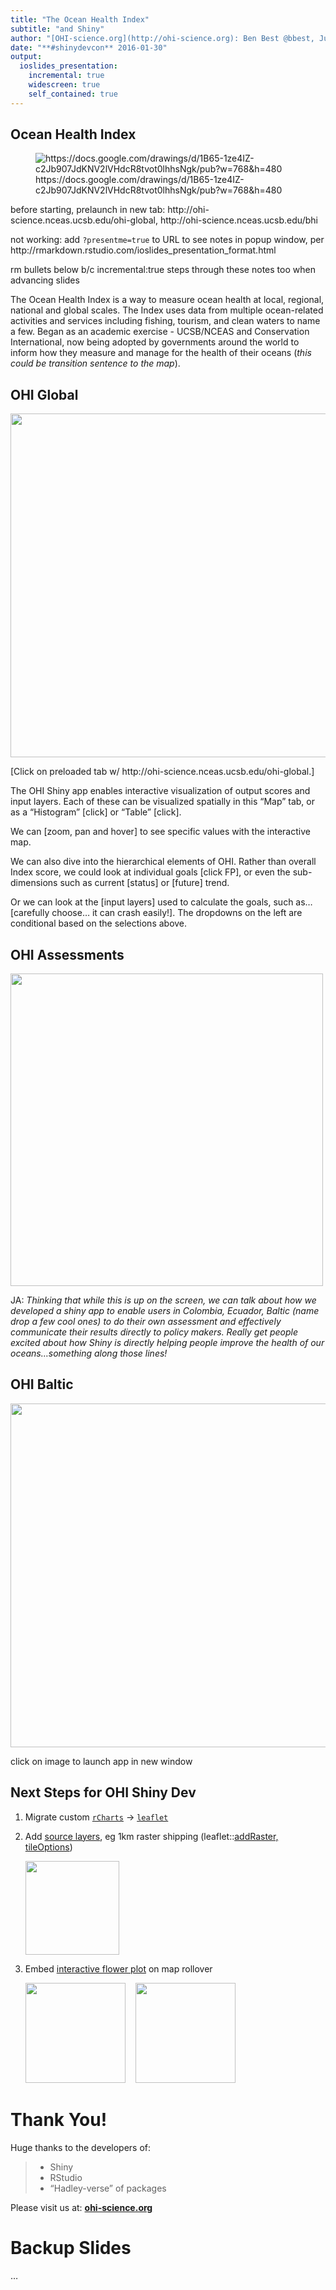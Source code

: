 ```yaml
---
title: "The Ocean Health Index"
subtitle: "and Shiny"
author: "[OHI-science.org](http://ohi-science.org): Ben Best @bbest, Julie Lowndes @jules32, Jamie Afflerbach @jafflerbach"
date: "**#shinydevcon** 2016-01-30"
output: 
  ioslides_presentation:
    incremental: true
    widescreen: true
    self_contained: true
---
```


## Ocean Health Index 

<div class='centered'>
  ![https://docs.google.com/drawings/d/1B65-1ze4IZ-c2Jb907JdKNV2lVHdcR8tvot0lhhsNgk/pub?w=768&h=480](img/ohi-goals-flowerplot.png)
</div>

<div class="notes">
before starting, prelaunch in new tab: http://ohi-science.nceas.ucsb.edu/ohi-global, http://ohi-science.nceas.ucsb.edu/bhi

not working: add `?presentme=true` to URL to see notes in popup window, per http://rmarkdown.rstudio.com/ioslides_presentation_format.html

rm bullets below b/c incremental:true steps through these notes too when advancing slides

The Ocean Health Index is a way to measure ocean health at local, regional, national and global scales. 
The Index uses data from multiple ocean-related activities and services including fishing, tourism, and clean waters to name a few.
Began as an academic exercise - UCSB/NCEAS and Conservation International, now being adopted by governments around the world to inform how they measure and manage for the health of their oceans (*this could be transition sentence to the map*).
</div>

## OHI Global

<a href='http://ohi-science.nceas.ucsb.edu/ohi-global'>
  <img src='img/shiny_ohi-global.png' height=550/>
</a>

<div class="notes">
[Click on preloaded tab w/ http://ohi-science.nceas.ucsb.edu/ohi-global.]

The OHI Shiny app enables interactive visualization of output scores and input layers. Each of these can be visualized spatially in this "Map" tab, or as a "Histogram" [click] or "Table" [click].

We can [zoom, pan and hover] to see specific values with the interactive map. 

We can also dive into the hierarchical elements of OHI. Rather than overall Index score, we could look at individual goals [click FP], or even the sub-dimensions such as current [status] or [future] trend.

Or we can look at the [input layers] used to calculate the goals, such as... [carefully choose... it can crash easily!]. The dropdowns on the left are conditional based on the selections above.
</div>

## OHI Assessments

<div class='centered'>
  <img src='img/ohi-science.org_projects.png' height=500/>
</div>

<div class="notes">
JA: *Thinking that while this is up on the screen, we can talk about how we developed a shiny app to enable users in Colombia, Ecuador, Baltic (name drop a few cool ones) to do their own assessment and effectively communicate their results directly to policy makers. Really get people excited about how Shiny is directly helping people improve the health of our oceans...something along those lines!*
</div>

## OHI Baltic

<a href='http://ohi-science.nceas.ucsb.edu/bhi'>
  <img src='img/shiny_bhi.png' height=550/>
</a>

<div class="notes">
click on image to launch app in new window
</div>

## Next Steps for OHI Shiny Dev

1. Migrate custom [`rCharts`](https://github.com/OHI-Science/rCharts) &rarr; [`leaflet`](http://rstudio.github.io/leaflet/)

1. Add [source layers](https://www.nceas.ucsb.edu/globalmarine), eg 1km raster shipping (leaflet::[addRaster, tileOptions](https://github.com/rstudio/leaflet/blob/7631cfa1404d54bcb0f4dc813e775bdc1af0d584/R/layers.R#L114-L219))

    <img src='img/halpern2015_cumimpacts_shipping_web-clipped.png' height=150/>

1. Embed [interactive flower plot](http://bl.ocks.org/bbest/2de0e25d4840c68f2db1) on map rollover

    <img src='img/shiny_ohi-global_map_with-flower-plot.png' height=160/> &nbsp;&nbsp; <img src='img/ohi-flower-d3.png' height=160/>

# Thank You!

Huge thanks to the developers of:

> - Shiny
> - RStudio 
> - "Hadley-verse" of packages

Please visit us at: [**ohi-science.org**](http://ohi-science.org)

# Backup Slides

...

